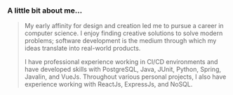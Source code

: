 ### A little bit about me...

> My early affinity for design and creation led me to pursue a career in computer science. I enjoy finding creative solutions to solve modern problems; software development is the medium through which my ideas translate into real-world products.
>
> I have professional experience working in CI/CD environments and have developed skills with PostgreSQL, Java, JUnit, Python, Spring, Javalin, and VueJs. Throughout various personal projects, I also have experience working with ReactJs, ExpressJs, and NoSQL.
